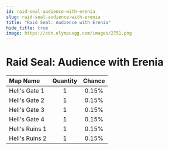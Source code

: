```yaml
---
id: raid-seal-audience-with-erenia
slug: raid-seal-audience-with-erenia
title: "Raid Seal: Audience with Erenia"
hide_title: true
image: https://cdn.olympusgg.com/images/2751.png
---
```



# <ItemIcon iconId="2751" height="32"/> Raid Seal: Audience with Erenia
|Map Name|Quantity|Chance|
|:--|:-:|:-:|
|Hell's Gate 1|1|0.15%|
|Hell's Gate 2|1|0.15%|
|Hell's Gate 3|1|0.15%|
|Hell's Gate 4|1|0.15%|
|Hell's Ruins 1|1|0.15%|
|Hell's Ruins 2|1|0.15%|

